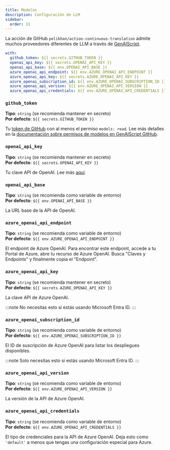 ```yaml
---
title: Modelos
description: Configuración de LLM
sidebar:
  order: 31
---
```


La acción de GitHub `pelikhan/action-continuous-translation` admite muchos proveedores diferentes de LLM a través de [GenAIScript](https://microsoft.github.io/genaiscript/configuration/).

```yaml
with:
  github_token: ${{ secrets.GITHUB_TOKEN }}
  openai_api_key: ${{ secrets.OPENAI_API_KEY }}
  openai_api_base: ${{ env.OPENAI_API_BASE }}
  azure_openai_api_endpoint: ${{ env.AZURE_OPENAI_API_ENDPOINT }}
  azure_openai_api_key: ${{ secrets.AZURE_OPENAI_API_KEY }}
  azure_openai_subscription_id: ${{ env.AZURE_OPENAI_SUBSCRIPTION_ID }}
  azure_openai_api_version: ${{ env.AZURE_OPENAI_API_VERSION }}
  azure_openai_api_credentials: ${{ env.AZURE_OPENAI_API_CREDENTIALS }}
```

### `github_token`

**Tipo**: `string` (se recomienda mantener en secreto)\
**Por defecto**: `${{ secrets.GITHUB_TOKEN }}`

Tu [token de GitHub](https://github.com/settings/tokens) con al menos el permiso `models: read`. Lee más detalles en la [documentación sobre permisos de modelos en GenAIScript GitHub](https://microsoft.github.io/genaiscript/reference/github-actions/#github-models-permissions).

### `openai_api_key`

**Tipo**: `string` (se recomienda mantener en secreto)\
**Por defecto**: `${{ secrets.OPENAI_API_KEY }}`

Tu clave API de OpenAI. Lee más [aquí](https://help.openai.com/en/articles/4936850-where-do-i-find-my-openai-api-key).

### `openai_api_base`

**Tipo**: `string` (se recomienda como variable de entorno)\
**Por defecto**: `${{ env.OPENAI_API_BASE }}`

La URL base de la API de OpenAI.

### `azure_openai_api_endpoint`

**Tipo**: `string` (se recomienda como variable de entorno)\
**Por defecto**: `${{ env.AZURE_OPENAI_API_ENDPOINT }}`

El endpoint de Azure OpenAI. Para encontrar este endpoint, accede a tu Portal de Azure, abre tu recurso de Azure OpenAI. Busca "Claves y Endpoints" y finalmente copia el "Endpoint".

### `azure_openai_api_key`

**Tipo**: `string` (se recomienda mantener en secreto)\
**Por defecto**: `${{ secrets.AZURE_OPENAI_API_KEY }}`

La clave API de Azure OpenAI.

:::note
No necesitas esto si estás usando Microsoft Entra ID.
:::

### `azure_openai_subscription_id`

**Tipo**: `string` (se recomienda como variable de entorno)\
**Por defecto**: `${{ env.AZURE_OPENAI_SUBSCRIPTION_ID }}`

El ID de suscripción de Azure OpenAI para listar los despliegues disponibles.

:::note
Solo necesitas esto si estás usando Microsoft Entra ID.
:::

### `azure_openai_api_version`

**Tipo**: `string` (se recomienda como variable de entorno)\
**Por defecto**: `${{ env.AZURE_OPENAI_API_VERSION }}`

La versión de la API de Azure OpenAI.

### `azure_openai_api_credentials`

**Tipo**: `string` (se recomienda como variable de entorno)\
**Por defecto**: `${{ env.AZURE_OPENAI_API_CREDENTIALS }}`

El tipo de credenciales para la API de Azure OpenAI. Deja esto como `'default'` a menos que tengas una configuración especial para Azure.
